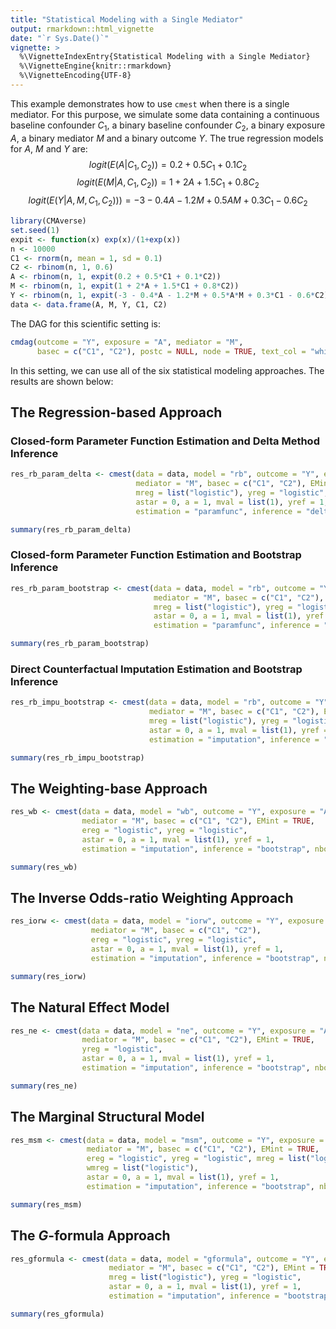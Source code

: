 ```yaml
---
title: "Statistical Modeling with a Single Mediator"
output: rmarkdown::html_vignette
date: "`r Sys.Date()`"
vignette: >
  %\VignetteIndexEntry{Statistical Modeling with a Single Mediator}
  %\VignetteEngine{knitr::rmarkdown}
  %\VignetteEncoding{UTF-8}
---
```

  
This example demonstrates how to use `cmest` when there is a single mediator. For this purpose, we simulate some data containing a continuous baseline confounder $C_1$, a binary baseline confounder $C_2$, a binary exposure $A$, a binary mediator $M$ and a binary outcome $Y$. The true regression models for $A$, $M$ and $Y$ are:
$$logit(E(A|C_1,C_2))=0.2+0.5C_1+0.1C_2$$
$$logit(E(M|A,C_1,C_2))=1+2A+1.5C_1+0.8C_2$$
$$logit(E(Y|A,M,C_1,C_2)))=-3-0.4A-1.2M+0.5AM+0.3C_1-0.6C_2$$
  
```r
library(CMAverse)
set.seed(1)
expit <- function(x) exp(x)/(1+exp(x))
n <- 10000
C1 <- rnorm(n, mean = 1, sd = 0.1)
C2 <- rbinom(n, 1, 0.6)
A <- rbinom(n, 1, expit(0.2 + 0.5*C1 + 0.1*C2))
M <- rbinom(n, 1, expit(1 + 2*A + 1.5*C1 + 0.8*C2))
Y <- rbinom(n, 1, expit(-3 - 0.4*A - 1.2*M + 0.5*A*M + 0.3*C1 - 0.6*C2))
data <- data.frame(A, M, Y, C1, C2)
```

The DAG for this scientific setting is:

```r
cmdag(outcome = "Y", exposure = "A", mediator = "M",
      basec = c("C1", "C2"), postc = NULL, node = TRUE, text_col = "white")
```

In this setting, we can use all of the six statistical modeling approaches. The results are shown below:

## The Regression-based Approach

### Closed-form Parameter Function Estimation and Delta Method Inference

```r
res_rb_param_delta <- cmest(data = data, model = "rb", outcome = "Y", exposure = "A",
                            mediator = "M", basec = c("C1", "C2"), EMint = TRUE,
                            mreg = list("logistic"), yreg = "logistic",
                            astar = 0, a = 1, mval = list(1), yref = 1,
                            estimation = "paramfunc", inference = "delta")
```

```r
summary(res_rb_param_delta)
```

### Closed-form Parameter Function Estimation and Bootstrap Inference

```r
res_rb_param_bootstrap <- cmest(data = data, model = "rb", outcome = "Y", exposure = "A",
                                mediator = "M", basec = c("C1", "C2"), EMint = TRUE,
                                mreg = list("logistic"), yreg = "logistic",
                                astar = 0, a = 1, mval = list(1), yref = 1,
                                estimation = "paramfunc", inference = "bootstrap", nboot = 2)
```

```r
summary(res_rb_param_bootstrap)
```

### Direct Counterfactual Imputation Estimation and Bootstrap Inference

```r
res_rb_impu_bootstrap <- cmest(data = data, model = "rb", outcome = "Y", exposure = "A",
                               mediator = "M", basec = c("C1", "C2"), EMint = TRUE,
                               mreg = list("logistic"), yreg = "logistic",
                               astar = 0, a = 1, mval = list(1), yref = 1,
                               estimation = "imputation", inference = "bootstrap", nboot = 2)
```

```r
summary(res_rb_impu_bootstrap)
```

## The Weighting-base Approach

```r
res_wb <- cmest(data = data, model = "wb", outcome = "Y", exposure = "A",
                mediator = "M", basec = c("C1", "C2"), EMint = TRUE,
                ereg = "logistic", yreg = "logistic",
                astar = 0, a = 1, mval = list(1), yref = 1,
                estimation = "imputation", inference = "bootstrap", nboot = 2)
```

```r
summary(res_wb)
```

## The Inverse Odds-ratio Weighting Approach

```r
res_iorw <- cmest(data = data, model = "iorw", outcome = "Y", exposure = "A",
                  mediator = "M", basec = c("C1", "C2"), 
                  ereg = "logistic", yreg = "logistic",
                  astar = 0, a = 1, mval = list(1), yref = 1,
                  estimation = "imputation", inference = "bootstrap", nboot = 2)
```

```r
summary(res_iorw)
```

## The Natural Effect Model

```r
res_ne <- cmest(data = data, model = "ne", outcome = "Y", exposure = "A",
                mediator = "M", basec = c("C1", "C2"), EMint = TRUE,
                yreg = "logistic",
                astar = 0, a = 1, mval = list(1), yref = 1,
                estimation = "imputation", inference = "bootstrap", nboot = 2)
```

```r
summary(res_ne)
```

## The Marginal Structural Model

```r
res_msm <- cmest(data = data, model = "msm", outcome = "Y", exposure = "A",
                 mediator = "M", basec = c("C1", "C2"), EMint = TRUE,
                 ereg = "logistic", yreg = "logistic", mreg = list("logistic"),
                 wmreg = list("logistic"),
                 astar = 0, a = 1, mval = list(1), yref = 1,
                 estimation = "imputation", inference = "bootstrap", nboot = 2)
```

```r
summary(res_msm)
```

## The $G$-formula Approach

```r
res_gformula <- cmest(data = data, model = "gformula", outcome = "Y", exposure = "A",
                      mediator = "M", basec = c("C1", "C2"), EMint = TRUE,
                      mreg = list("logistic"), yreg = "logistic",
                      astar = 0, a = 1, mval = list(1), yref = 1,
                      estimation = "imputation", inference = "bootstrap", nboot = 2)
```

```r
summary(res_gformula)
```